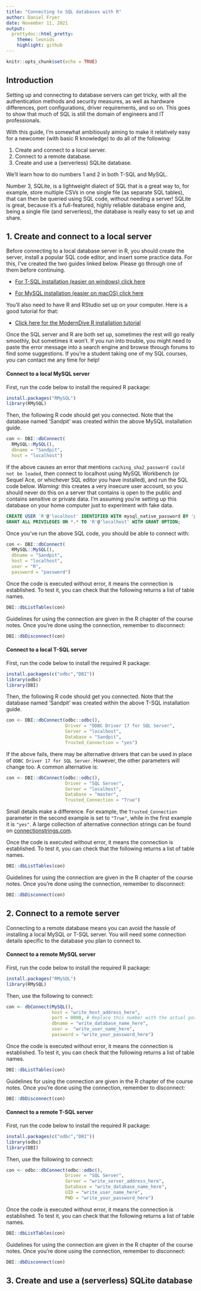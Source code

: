 ```yaml
---
title: "Connecting to SQL databases with R"
author: Daniel Fryer
date: November 11, 2021
output:
  prettydoc::html_pretty:
    theme: leonids
    highlight: github
---
```


```r
knitr::opts_chunk$set(echo = TRUE)
```

## Introduction

Setting up and connecting to database servers can get tricky, with all the authentication methods and security measures, as well as hardware differences, port configurations, driver requirements, and so on. This goes to show that much of SQL is still the domain of engineers and IT professionals.
 
With this guide, I'm somewhat ambitiously aiming to make it relatively easy for a newcomer (with basic R knowledge) to do all of the following:

1. Create and connect to a local server.
2. Connect to a remote database.
3. Create and use a (serverless) SQLite database.

We'll learn how to do numbers 1 and 2 in both T-SQL and MySQL. 

Number 3, SQLite, is a lightweight dialect of SQL that is a great way to, for example, store multiple CSVs in one single file (as separate SQL tables), that can then be queried using SQL code, without needing a server! SQLite is great, because it's a full-featured, highly reliable database engine and, being a single file (and serverless), the database is really easy to set up and share.

## 1. Create and connect to a local server

Before connecting to a local database server in R, you should create the server, install a popular SQL code editor, and insert some practice data. For this, I've created the two guides linked below. Please go through one of them before continuing.

* [For T-SQL installation (easier on windows) click here](https://github.com/frycast/SQL_course/tree/master/create-database/T-SQL) 

* [For MySQL installation (easier on macOS) click here](https://github.com/frycast/SQL_course/tree/master/create-database/MySQL)

You'll also need to have R and RStudio set up on your computer. Here is a good tutorial for that:

* [Click here for the ModernDive R installation tutorial](https://moderndive.netlify.app/1-getting-started.html#installing)

Once the SQL server and R are both set up, sometimes the rest will go really smoothly, but sometimes it won't. If you run into trouble, you might need to paste the error message into a search engine and browse through forums to find some suggestions. If you're a student taking one of my SQL courses, you can contact me any time for help!

#### Connect to a local MySQL server

First, run the code below to install the required R package:

```r
install.packages("RMySQL")
library(RMySQL)
```

Then, the following R code should get you connected. Note that the database named 'Sandpit' was created within the above MySQL installation guide. 

```r
con <- DBI::dbConnect(
  RMySQL::MySQL(), 
  dbname = "Sandpit", 
  host = "localhost")
```

If the above causes an error that mentions `caching_sha2_password could not be loaded`, then connect to localhost using MySQL Workbench (or Sequel Ace, or whichever SQL editor you have installed), and run the SQL code below. *Warning:* this creates a very insecure user account, so you should never do this on a server that contains is open to the public and contains sensitive or private data. I'm assuming you're setting up this database on your home computer just to experiment with fake data.

```SQL
CREATE USER 'R'@'localhost' IDENTIFIED WITH mysql_native_password BY 'password';
GRANT ALL PRIVILEGES ON *.* TO 'R'@'localhost' WITH GRANT OPTION;
```

Once you've run the above SQL code, you should be able to connect with:

```r
con <- DBI::dbConnect(
  RMySQL::MySQL(), 
  dbname = "Sandpit", 
  host = "localhost",
  user = "R",
  password = "password")
```

Once the code is executed without error, it means the connection is established. To test it, you can check that the following returns a list of table names.

```r
DBI::dbListTables(con)
```

Guidelines for using the connection are given in the R chapter of the course notes. Once you're done using the connection, remember to disconnect:

```r
DBI::dbDisconnect(con)
```

#### Connect to a local T-SQL server

First, run the code below to install the required R package:

```r
install.packages(c("odbc","DBI"))
library(odbc)
library(DBI)
```

Then, the following R code should get you connected. Note that the database named 'Sandpit' was created within the above T-SQL installation guide.

```r
con <- DBI::dbConnect(odbc::odbc(),
                      Driver = "ODBC Driver 17 for SQL Server",
                      Server = "localhost",
                      Database = "Sandpit",
                      Trusted_Connection = "yes")
```

If the above fails, there may be alternative drivers that can be used in place of `ODBC Driver 17 for SQL Server`. However, the other parameters will change too. A common alternative is:

```r
con <- DBI::dbConnect(odbc::odbc(),
                      Driver = "SQL Server",
                      Server = "localhost",
                      Database = "master",
                      Trusted_Connection = "True")
```

Small details make a difference. For example, the `Trusted_Connection` parameter in the second example is set to `"True"`, while in the first example it is `"yes"`. A large collection of alternative connection strings can be found on [connectionstrings.com](https://www.connectionstrings.com/sql-server/).

Once the code is executed without error, it means the connection is established. To test it, you can check that the following returns a list of table names.

```r
DBI::dbListTables(con)
```

Guidelines for using the connection are given in the R chapter of the course notes. Once you're done using the connection, remember to disconnect:

```r
DBI::dbDisconnect(con)
```

## 2. Connect to a remote server

Connecting to a remote database means you can avoid the hassle of installing a local MySQL or T-SQL server. You will need some connection details specific to the database you plan to connect to.

#### Connect to a remote MySQL server

First, run the code below to install the required R package:

```r
install.packages("RMySQL")
library(RMySQL)
```

Then, use the following to connect:

```r
con <- dbConnect(MySQL(), 
                 host = "write_host_address_here", 
                 port = 0000, # Replace this number with the actual port number 
                 dbname = "write_database_name_here", 
                 user =  "write_user_name_here", 
                 password = "write_your_password_here")
```

Once the code is executed without error, it means the connection is established. To test it, you can check that the following returns a list of table names.

```r
DBI::dbListTables(con)
```

Guidelines for using the connection are given in the R chapter of the course notes. Once you're done using the connection, remember to disconnect:

```r
DBI::dbDisconnect(con)
```

#### Connect to a remote T-SQL server

First, run the code below to install the required R package:

```r
install.packages(c("odbc","DBI"))
library(odbc)
library(DBI)
```

Then, use the following to connect:

```r
con <- odbc::dbConnect(odbc::odbc(),
                      Driver = "SQL Server",
                      Server = "write_server_address_here",
                      Database = "write_database_name_here",
                      UID = "write_user_name_here",
                      PWD = "write_your_password_here")
```

Once the code is executed without error, it means the connection is established. To test it, you can check that the following returns a list of table names.

```r
DBI::dbListTables(con)
```

Guidelines for using the connection are given in the R chapter of the course notes. Once you're done using the connection, remember to disconnect:

```r
DBI::dbDisconnect(con)
```

## 3. Create and use a (serverless) SQLite database

